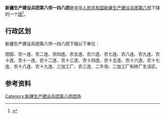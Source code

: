 {{中国乡级行政区
|行政区全称           = 新疆生产建设兵团第八师一四八团
|上级行政区           = [[新疆生产建设兵团第八师|新疆生产建设兵团第八师]]
|行政区类别           = [[团_(军队)|团]]
}}

'''新疆生产建设兵团第八师一四八团'''是[[中华人民共和国|中华人民共和国]][[新疆生产建设兵团|新疆生产建设兵团]][[新疆生产建设兵团第八师|第八师]]下辖的一个[[团_(军队)|团]]<ref>{{Cite journal|title=新疆生产建设兵团分布图|author=新疆生产建设兵团年鉴编辑委员会|journal=兵团年鉴|publisher=新疆生产建设兵团年鉴社|doi=10.42437/y.cnki.yxjsc.2021.000007|year=2020|location=乌鲁木齐|page=7-8|issn=1671-3338}}</ref>。

== 行政区划 ==
新疆生产建设兵团第八师一四八团下辖以下单位：

团部、农一连、农二连、农四连、农五连、农六连、农七连、农八连、农九连、农十连、农十一连、农十二连、农十三连、农十四连、农十五连、农十六连、农十七连、农十八连、农十九连、三加工厂、农三连、二牛场、二加工厂和砖厂生活区。

== 参考资料 ==
{{reflist}}

{{新疆行政区划小作品}}
{{新疆生产建设兵团第八师}}
{{DEFAULTSORT:148}}
[[Category:新疆生产建设兵团第八师团场|Category:新疆生产建设兵团第八师团场]]